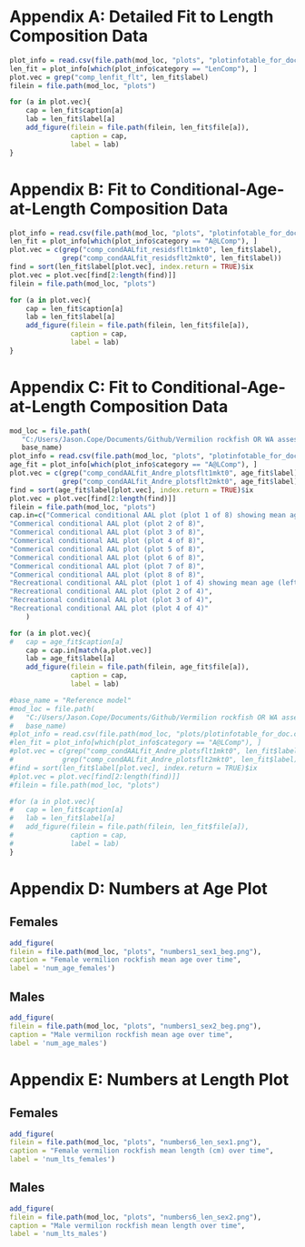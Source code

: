 \clearpage

# Appendix A: Detailed Fit to Length Composition Data {#app-a}

```r
plot_info = read.csv(file.path(mod_loc, "plots", "plotinfotable_for_doc.csv"))
len_fit = plot_info[which(plot_info$category == "LenComp"), ]
plot.vec = grep("comp_lenfit_flt", len_fit$label)
filein = file.path(mod_loc, "plots")

for (a in plot.vec){
	cap = len_fit$caption[a]
	lab = len_fit$label[a]
	add_figure(filein = file.path(filein, len_fit$file[a]), 
			   caption = cap, 
			   label = lab)
}

```

\clearpage

# Appendix B: Fit to Conditional-Age-at-Length Composition Data {#app-b}

```r
plot_info = read.csv(file.path(mod_loc, "plots", "plotinfotable_for_doc.csv"))
len_fit = plot_info[which(plot_info$category == "A@LComp"), ]
plot.vec = c(grep("comp_condAALfit_residsflt1mkt0", len_fit$label),
			 grep("comp_condAALfit_residsflt2mkt0", len_fit$label))
find = sort(len_fit$label[plot.vec], index.return = TRUE)$ix
plot.vec = plot.vec[find[2:length(find)]]
filein = file.path(mod_loc, "plots")

for (a in plot.vec){
	cap = len_fit$caption[a]
	lab = len_fit$label[a]
	add_figure(filein = file.path(filein, len_fit$file[a]), 
			   caption = cap, 
			   label = lab)
}

```

\clearpage

# Appendix C: Fit to Conditional-Age-at-Length Composition Data {#app-c}

```r
mod_loc = file.path(
   "C:/Users/Jason.Cope/Documents/Github/Vermilion rockfish OR WA assessment 2021/OR/write_up/models",
   base_name)
plot_info = read.csv(file.path(mod_loc, "plots", "plotinfotable_for_doc.csv"))
age_fit = plot_info[which(plot_info$category == "A@LComp"), ]
plot.vec = c(grep("comp_condAALfit_Andre_plotsflt1mkt0", age_fit$label),
			 grep("comp_condAALfit_Andre_plotsflt2mkt0", age_fit$label))
find = sort(age_fit$label[plot.vec], index.return = TRUE)$ix
plot.vec = plot.vec[find[2:length(find)]]
filein = file.path(mod_loc, "plots")
cap.in=c("Commerical conditional AAL plot (plot 1 of 8) showing mean age (left panel) and standard deviation (right panel. Shaded areas are 90 percent CIs)",
"Commerical conditional AAL plot (plot 2 of 8)",
"Commerical conditional AAL plot (plot 3 of 8)",
"Commerical conditional AAL plot (plot 4 of 8)",
"Commerical conditional AAL plot (plot 5 of 8)",
"Commerical conditional AAL plot (plot 6 of 8)",
"Commerical conditional AAL plot (plot 7 of 8)",
"Commerical conditional AAL plot (plot 8 of 8)",
"Recreational conditional AAL plot (plot 1 of 4) showing mean age (left panel) and standard deviation (right panel. Shaded areas are 90 percent CIs)",
"Recreational conditional AAL plot (plot 2 of 4)",
"Recreational conditional AAL plot (plot 3 of 4)",
"Recreational conditional AAL plot (plot 4 of 4)"
	)

for (a in plot.vec){
#	cap = age_fit$caption[a]
	cap = cap.in[match(a,plot.vec)]
	lab = age_fit$label[a]
	add_figure(filein = file.path(filein, age_fit$file[a]), 
			   caption = cap, 
			   label = lab)

#base_name = "Reference model"
#mod_loc = file.path(
#   "C:/Users/Jason.Cope/Documents/Github/Vermilion rockfish OR WA assessment 2021/OR/write_up/models",
#   base_name)
#plot_info = read.csv(file.path(mod_loc, "plots/plotinfotable_for_doc.csv"))
#len_fit = plot_info[which(plot_info$category == "A@LComp"), ]
#plot.vec = c(grep("comp_condAALfit_Andre_plotsflt1mkt0", len_fit$label),
#			 grep("comp_condAALfit_Andre_plotsflt2mkt0", len_fit$label))
#find = sort(len_fit$label[plot.vec], index.return = TRUE)$ix
#plot.vec = plot.vec[find[2:length(find)]]
#filein = file.path(mod_loc, "plots")

#for (a in plot.vec){
#	cap = len_fit$caption[a]
#	lab = len_fit$label[a]
#	add_figure(filein = file.path(filein, len_fit$file[a]), 
#			   caption = cap, 
#			   label = lab)
}

```

\clearpage

# Appendix D: Numbers at Age Plot {#app-d}

## Females
```r
add_figure(
filein = file.path(mod_loc, "plots", "numbers1_sex1_beg.png"), 
caption = "Female vermilion rockfish mean age over time",
label = 'num_age_females')
```


## Males
```r
add_figure(
filein = file.path(mod_loc, "plots", "numbers1_sex2_beg.png"), 
caption = "Male vermilion rockfish mean age over time",
label = 'num_age_males')
```

\clearpage

# Appendix E: Numbers at Length Plot {#app-e}

## Females
```r
add_figure(
filein = file.path(mod_loc, "plots", "numbers6_len_sex1.png"), 
caption = "Female vermilion rockfish mean length (cm) over time",
label = 'num_lts_females')
```

\clearpage


## Males
```r
add_figure(
filein = file.path(mod_loc, "plots", "numbers6_len_sex2.png"), 
caption = "Male vermilion rockfish mean length over time",
label = 'num_lts_males')
```


\clearpage
